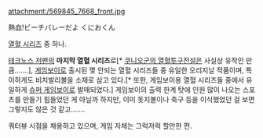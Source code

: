 attachment:/569845_7668_front.jpg

熱血!ビーチバレーだよ くにおくん

[[열혈 시리즈]] 중 하나.

[[테크노스 저팬]]의 '''마지막 열혈 시리즈'''로[* [[쿠니오군의 열혈투구전설]]은 사실상 유작인 만큼…….], [[게임보이]]로 출시된 몇 안되는 열혈 시리즈들 중 유일한 오리지날 작품이며, 특이하게도 비치발리볼을 소재로 삼고 있다.[* 또한, 게임보이용 열혈 시리즈들 중에서 유일하게 [[슈퍼 게임보이]]로 발매되었다.] 게임보이의 출력 한계 탓에 인원 많이 나오는 스포츠를 만들기 힘들었던 게 아닐까 하지만, 이미 돗지볼이나 축구 등을 이식했었던 걸 보면 그렇지도 않은 것 같고…….

쿼터뷰 시점을 채용하고 있으며, 게임 자체는 그럭저럭 할만한 편.
